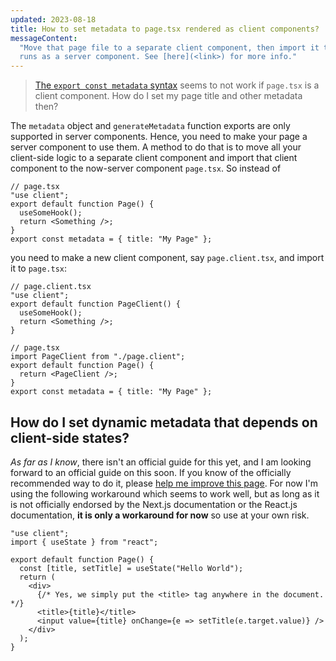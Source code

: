 ```yaml
---
updated: 2023-08-18
title: How to set metadata to page.tsx rendered as client components?
messageContent:
  "Move that page file to a separate client component, then import it to the page.tsx that still
  runs as a server component. See [here](<link>) for more info."
---
```


> [The `export const metadata` syntax](https://nextjs.org/docs/app/api-reference/functions/generate-metadata)
> seems to not work if `page.tsx` is a client component. How do I set my page title and other
> metadata then?

The `metadata` object and `generateMetadata` function exports are only supported in server
components. Hence, you need to make your page a server component to use them. A method to do that is
to move all your client-side logic to a separate client component and import that client component
to the now-server component `page.tsx`. So instead of

```tsx
// page.tsx
"use client";
export default function Page() {
  useSomeHook();
  return <Something />;
}
export const metadata = { title: "My Page" };
```

you need to make a new client component, say `page.client.tsx`, and import it to `page.tsx`:

```tsx
// page.client.tsx
"use client";
export default function PageClient() {
  useSomeHook();
  return <Something />;
}

// page.tsx
import PageClient from "./page.client";
export default function Page() {
  return <PageClient />;
}
export const metadata = { title: "My Page" };
```

## How do I set dynamic metadata that depends on client-side states?

_As far as I know_, there isn't an official guide for this yet, and I am looking forward to an
official guide on this soon. If you know of the officially recommended way to do it, please
[help me improve this page](https://github.com/joulev/nextjs-discord-common-questions/edit/main/content/docs/how-to-set-metadata-to-page-tsx-rendered-as-client-components.mdx).
For now I'm using the following workaround which seems to work well, but as long as it is not
officially endorsed by the Next.js documentation or the React.js documentation, **it is only a
workaround for now** so use at your own risk.

```tsx
"use client";
import { useState } from "react";

export default function Page() {
  const [title, setTitle] = useState("Hello World");
  return (
    <div>
      {/* Yes, we simply put the <title> tag anywhere in the document. */}
      <title>{title}</title>
      <input value={title} onChange={e => setTitle(e.target.value)} />
    </div>
  );
}
```
